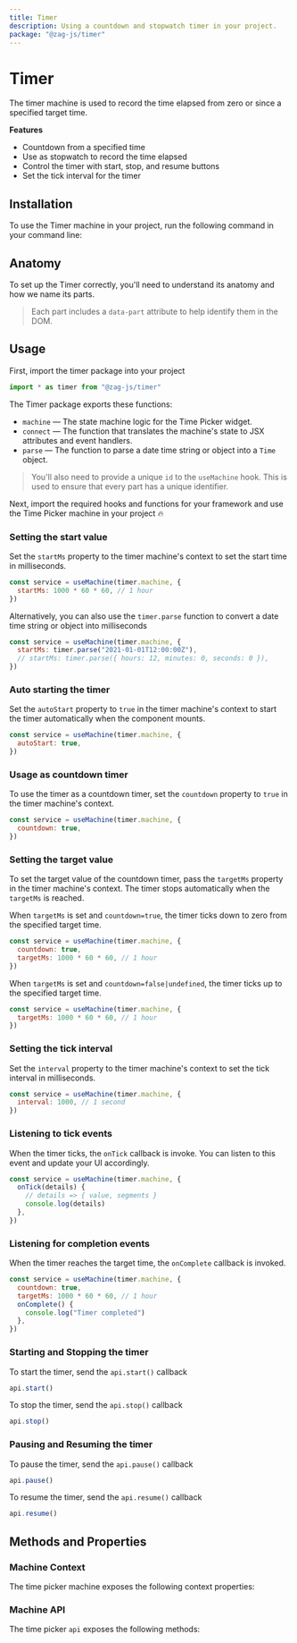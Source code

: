 ```yaml
---
title: Timer
description: Using a countdown and stopwatch timer in your project.
package: "@zag-js/timer"
---
```


# Timer

The timer machine is used to record the time elapsed from zero or since a
specified target time.

<Resources pkg="@zag-js/timer" />

<Showcase id="TimerCountdown" />

**Features**

- Countdown from a specified time
- Use as stopwatch to record the time elapsed
- Control the timer with start, stop, and resume buttons
- Set the tick interval for the timer

## Installation

To use the Timer machine in your project, run the following command in your
command line:

<CodeSnippet id="timer/installation.mdx" />

## Anatomy

To set up the Timer correctly, you'll need to understand its anatomy and how we
name its parts.

> Each part includes a `data-part` attribute to help identify them in the DOM.

<Anatomy id="timer" />

## Usage

First, import the timer package into your project

```jsx
import * as timer from "@zag-js/timer"
```

The Timer package exports these functions:

- `machine` — The state machine logic for the Time Picker widget.
- `connect` — The function that translates the machine's state to JSX attributes
  and event handlers.
- `parse` — The function to parse a date time string or object into a `Time`
  object.

> You'll also need to provide a unique `id` to the `useMachine` hook. This is
> used to ensure that every part has a unique identifier.

Next, import the required hooks and functions for your framework and use the
Time Picker machine in your project 🔥

<CodeSnippet id="timer/usage.mdx" />

### Setting the start value

Set the `startMs` property to the timer machine's context to set the start time
in milliseconds.

```jsx
const service = useMachine(timer.machine, {
  startMs: 1000 * 60 * 60, // 1 hour
})
```

Alternatively, you can also use the `timer.parse` function to convert a date
time string or object into milliseconds

```jsx
const service = useMachine(timer.machine, {
  startMs: timer.parse("2021-01-01T12:00:00Z"),
  // startMs: timer.parse({ hours: 12, minutes: 0, seconds: 0 }),
})
```

### Auto starting the timer

Set the `autoStart` property to `true` in the timer machine's context to start
the timer automatically when the component mounts.

```jsx
const service = useMachine(timer.machine, {
  autoStart: true,
})
```

### Usage as countdown timer

To use the timer as a countdown timer, set the `countdown` property to `true` in
the timer machine's context.

```jsx
const service = useMachine(timer.machine, {
  countdown: true,
})
```

### Setting the target value

To set the target value of the countdown timer, pass the `targetMs` property in
the timer machine's context. The timer stops automatically when the `targetMs`
is reached.

When `targetMs` is set and `countdown=true`, the timer ticks down to zero from
the specified target time.

```jsx
const service = useMachine(timer.machine, {
  countdown: true,
  targetMs: 1000 * 60 * 60, // 1 hour
})
```

When `targetMs` is set and `countdown=false|undefined`, the timer ticks up to
the specified target time.

```jsx
const service = useMachine(timer.machine, {
  targetMs: 1000 * 60 * 60, // 1 hour
})
```

### Setting the tick interval

Set the `interval` property to the timer machine's context to set the tick
interval in milliseconds.

```jsx
const service = useMachine(timer.machine, {
  interval: 1000, // 1 second
})
```

### Listening to tick events

When the timer ticks, the `onTick` callback is invoke. You can listen to this
event and update your UI accordingly.

```jsx
const service = useMachine(timer.machine, {
  onTick(details) {
    // details => { value, segments }
    console.log(details)
  },
})
```

### Listening for completion events

When the timer reaches the target time, the `onComplete` callback is invoked.

```jsx
const service = useMachine(timer.machine, {
  countdown: true,
  targetMs: 1000 * 60 * 60, // 1 hour
  onComplete() {
    console.log("Timer completed")
  },
})
```

### Starting and Stopping the timer

To start the timer, send the `api.start()` callback

```jsx
api.start()
```

To stop the timer, send the `api.stop()` callback

```jsx
api.stop()
```

### Pausing and Resuming the timer

To pause the timer, send the `api.pause()` callback

```jsx
api.pause()
```

To resume the timer, send the `api.resume()` callback

```jsx
api.resume()
```

## Methods and Properties

### Machine Context

The time picker machine exposes the following context properties:

<ContextTable name="timer" />

### Machine API

The time picker `api` exposes the following methods:

<ApiTable name="timer" />
